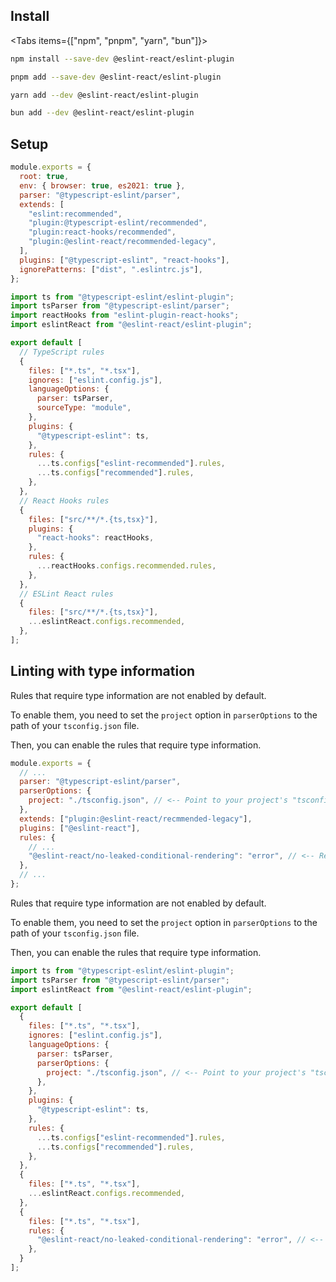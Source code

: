 

## Install

<Tabs items={["npm", "pnpm", "yarn", "bun"]}>

<Tab>

```bash filename="Terminal"
npm install --save-dev @eslint-react/eslint-plugin
```

</Tab>

<Tab>

```bash filename="Terminal"
pnpm add --save-dev @eslint-react/eslint-plugin
```

</Tab>

<Tab>

```bash filename="Terminal"
yarn add --dev @eslint-react/eslint-plugin
```

</Tab>

<Tab>

```bash filename="Terminal"
bun add --dev @eslint-react/eslint-plugin
```

</Tab>

</Tabs>

## Setup

<ESLintConfig>

<Config>

```js filename=".eslintrc.js"
module.exports = {
  root: true,
  env: { browser: true, es2021: true },
  parser: "@typescript-eslint/parser",
  extends: [
    "eslint:recommended",
    "plugin:@typescript-eslint/recommended",
    "plugin:react-hooks/recommended",
    "plugin:@eslint-react/recommended-legacy",
  ],
  plugins: ["@typescript-eslint", "react-hooks"],
  ignorePatterns: ["dist", ".eslintrc.js"],
};
```

</Config>

<Config>

```js filename="eslint.config.js"
import ts from "@typescript-eslint/eslint-plugin";
import tsParser from "@typescript-eslint/parser";
import reactHooks from "eslint-plugin-react-hooks";
import eslintReact from "@eslint-react/eslint-plugin";

export default [
  // TypeScript rules
  {
    files: ["*.ts", "*.tsx"],
    ignores: ["eslint.config.js"],
    languageOptions: {
      parser: tsParser,
      sourceType: "module",
    },
    plugins: {
      "@typescript-eslint": ts,
    },
    rules: {
      ...ts.configs["eslint-recommended"].rules,
      ...ts.configs["recommended"].rules,
    },
  },
  // React Hooks rules
  {
    files: ["src/**/*.{ts,tsx}"],
    plugins: {
      "react-hooks": reactHooks,
    },
    rules: {
      ...reactHooks.configs.recommended.rules,
    },
  },
  // ESLint React rules
  {
    files: ["src/**/*.{ts,tsx}"],
    ...eslintReact.configs.recommended,
  },
];
```

</Config>

</ESLintConfig>

## Linting with type information

<ESLintConfig>

<Config>

<Info>
Rules that require type information are not enabled by default.

To enable them, you need to set the `project` option in `parserOptions` to the path of your `tsconfig.json` file.

Then, you can enable the rules that require type information.

</Info>

```js filename=".eslintrc.js"
module.exports = {
  // ...
  parser: "@typescript-eslint/parser",
  parserOptions: {
    project: "./tsconfig.json", // <-- Point to your project's "tsconfig.json" or create a new one.
  },
  extends: ["plugin:@eslint-react/recmmended-legacy"],
  plugins: ["@eslint-react"],
  rules: {
    // ...
    "@eslint-react/no-leaked-conditional-rendering": "error", // <-- Requires type information
  },
  // ...
};
```

</Config>

<Config>

<Info>
Rules that require type information are not enabled by default.

To enable them, you need to set the `project` option in `parserOptions` to the path of your `tsconfig.json` file.

Then, you can enable the rules that require type information.

</Info>

```js filename="eslint.config.js"
import ts from "@typescript-eslint/eslint-plugin";
import tsParser from "@typescript-eslint/parser";
import eslintReact from "@eslint-react/eslint-plugin";

export default [
  {
    files: ["*.ts", "*.tsx"],
    ignores: ["eslint.config.js"],
    languageOptions: {
      parser: tsParser,
      parserOptions: {
        project: "./tsconfig.json", // <-- Point to your project's "tsconfig.json" or create a new one.
      },
    },
    plugins: {
      "@typescript-eslint": ts,
    },
    rules: {
      ...ts.configs["eslint-recommended"].rules,
      ...ts.configs["recommended"].rules,
    },
  },
  {
    files: ["*.ts", "*.tsx"],
    ...eslintReact.configs.recommended,
  },
  {
    files: ["*.ts", "*.tsx"],
    rules: {
      "@eslint-react/no-leaked-conditional-rendering": "error", // <-- Requires type information
    },
  }
];
```

</Config>

</ESLintConfig>

